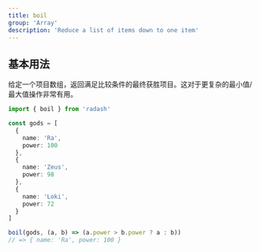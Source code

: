 ```yaml
---
title: boil
group: 'Array'
description: 'Reduce a list of items down to one item'
---
```


## 基本用法

给定一个项目数组，返回满足比较条件的最终获胜项目。这对于更复杂的最小值/最大值操作非常有用。

```ts
import { boil } from 'radash'

const gods = [
  {
    name: 'Ra',
    power: 100
  },
  {
    name: 'Zeus',
    power: 98
  },
  {
    name: 'Loki',
    power: 72
  }
]

boil(gods, (a, b) => (a.power > b.power ? a : b)) 
// => { name: 'Ra', power: 100 }
```
